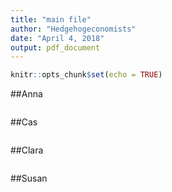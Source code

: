 ```yaml
---
title: "main file"
author: "Hedgehogeconomists"
date: "April 4, 2018"
output: pdf_document
---
```


```r
knitr::opts_chunk$set(echo = TRUE)
```

##Anna
```r

```

##Cas
```r

```

##Clara
```r

```

##Susan
```r

```